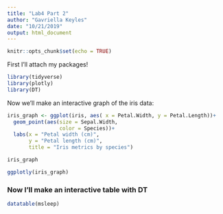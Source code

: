 ```yaml
---
title: "Lab4 Part 2"
author: "Gavriella Keyles"
date: "10/21/2019"
output: html_document
---
```


```r
knitr::opts_chunk$set(echo = TRUE)
```

First I'll attach my packages!

```r

library(tidyverse)
library(plotly)
library(DT)

```

Now we'll make an interactive graph of the iris data:

```r

iris_graph <- ggplot(iris, aes( x = Petal.Width, y = Petal.Length))+
  geom_point(aes(size = Sepal.Width,
                 color = Species))+
  labs(x = "Petal width (cm)",
       y = "Petal length (cm)",
       title = "Iris metrics by species")

iris_graph

ggplotly(iris_graph)
```

### Now I'll  make an interactive table with DT

```r
datatable(msleep)
```

